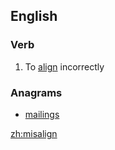 ==English==

===Verb===
{{en-verb}}

# To [[align]] incorrectly

===Anagrams===
* [[mailings#English|mailings]]

[[zh:misalign]]